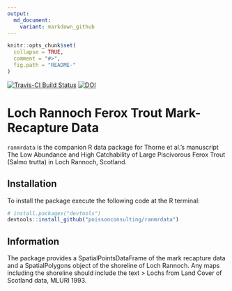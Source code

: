 ```yaml
---
output:
  md_document:
    variant: markdown_github
---
```


<!-- README.md is generated from README.Rmd. Please edit that file -->

```r
knitr::opts_chunk$set(
  collapse = TRUE,
  comment = "#>",
  fig.path = "README-"
)
```

[![Travis-CI Build Status](https://travis-ci.org/poissonconsulting/ranmrdata.svg?branch=master)](https://travis-ci.org/poissonconsulting/ranmrdata)
[![DOI](https://zenodo.org/badge/doi/10.5281/zenodo.45222.svg)](http://dx.doi.org/10.5281/zenodo.45222)

# Loch Rannoch Ferox Trout Mark-Recapture Data 

`ranmrdata` is the companion R data package for Thorne et al.'s manuscript
The Low Abundance and High Catchability of Large Piscivorous Ferox Trout 
(Salmo trutta) in Loch Rannoch, Scotland.

## Installation

To install the package execute the following code at the R terminal:
```r
# install.packages("devtools")
devtools::install_github("poissonconsulting/ranmrdata")
```

## Information

The package provides a SpatialPointsDataFrame of the mark recapture data and a SpatialPolygons object of the shoreline of Loch Rannoch. 
Any maps including the shoreline should include the text 
> Lochs from Land Cover of Scotland data, MLURI 1993.
